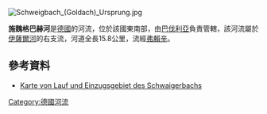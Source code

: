 [[Image:Schweigbach_(Goldach)_Ursprung.jpg|right]]
{{Coord|48.39312|N|11.74816|E|display=title}}

'''施魏格巴赫河'''是[[德國|德國]]的河流，位於該國東南部，由[[巴伐利亞|巴伐利亞]]負責管轄，該河流屬於[[伊薩爾河|伊薩爾河]]的右支流，河道全長15.8公里，流經[[弗賴辛|弗賴辛]]。

==參考資料==
* [https://v.bayern.de/XknQ8 Karte von Lauf und Einzugsgebiet des Schwaigerbachs]

{{Germany-geo-stub}}
[[Category:德國河流|Category:德國河流]]
